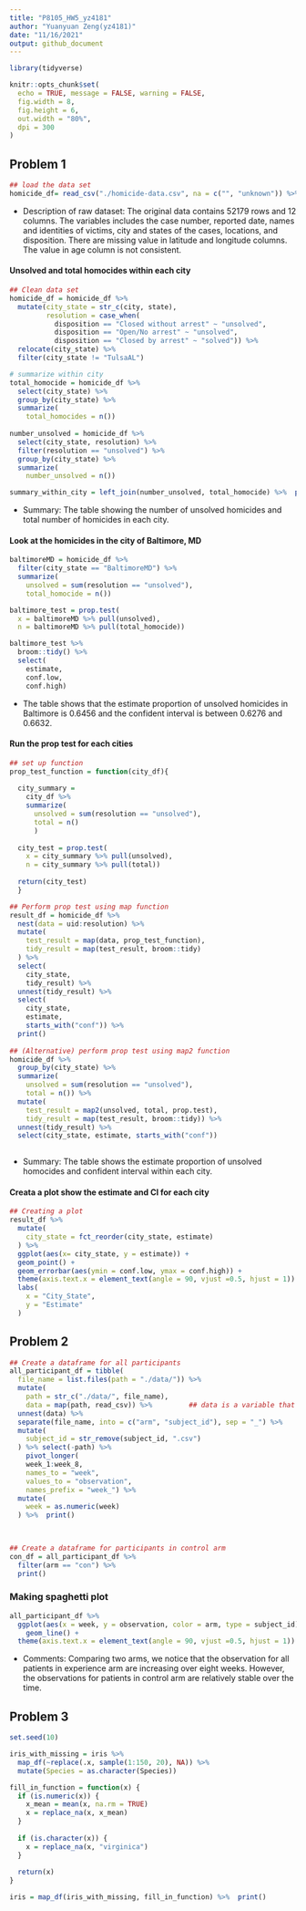 ```yaml
---
title: "P8105_HW5_yz4181"
author: "Yuanyuan Zeng(yz4181)"
date: "11/16/2021"
output: github_document
---
```

```r
library(tidyverse)

knitr::opts_chunk$set(
  echo = TRUE, message = FALSE, warning = FALSE,
  fig.width = 8,
  fig.height = 6,
  out.width = "80%",
  dpi = 300
)
```

## Problem 1

```r
## load the data set
homicide_df= read_csv("./homicide-data.csv", na = c("", "unknown")) %>% print()
```
* Description of raw dataset: The original data contains 52179 rows and 12 columns. The variables includes the case number, reported date, names and identities of victims, city and states of the cases, locations, and disposition. There are missing value in latitude and longitude columns. The value in age column is not consistent.


#### Unsolved and total homocides within each city
```r
## Clean data set
homicide_df = homicide_df %>% 
  mutate(city_state = str_c(city, state),
         resolution = case_when(
           disposition == "Closed without arrest" ~ "unsolved",
           disposition == "Open/No arrest" ~ "unsolved",
           disposition == "Closed by arrest" ~ "solved")) %>% 
  relocate(city_state) %>% 
  filter(city_state != "TulsaAL")

# summarize within city
total_homocide = homicide_df %>% 
  select(city_state) %>% 
  group_by(city_state) %>% 
  summarize(
    total_homocides = n()) 
 
number_unsolved = homicide_df %>% 
  select(city_state, resolution) %>% 
  filter(resolution == "unsolved") %>% 
  group_by(city_state) %>% 
  summarize(
    number_unsolved = n())

summary_within_city = left_join(number_unsolved, total_homocide) %>%  print()
```
* Summary: The table showing the number of unsolved homicides and total number of homicides in each city.


#### Look at the homicides in the city of Baltimore, MD
```r
baltimoreMD = homicide_df %>% 
  filter(city_state == "BaltimoreMD") %>% 
  summarize(
    unsolved = sum(resolution == "unsolved"),
    total_homocide = n())

baltimore_test = prop.test(
  x = baltimoreMD %>% pull(unsolved),
  n = baltimoreMD %>% pull(total_homocide))

baltimore_test %>% 
  broom::tidy() %>% 
  select(
    estimate,
    conf.low,
    conf.high)
```
* The table shows that the estimate proportion of unsolved homicides in Baltimore is 0.6456 and the confident interval is between 0.6276 and 0.6632.


#### Run the prop test for each cities
```r
## set up function
prop_test_function = function(city_df){
  
  city_summary =
    city_df %>% 
    summarize(
      unsolved = sum(resolution == "unsolved"),
      total = n()
      )
      
  city_test = prop.test(
    x = city_summary %>% pull(unsolved),
    n = city_summary %>% pull(total))
  
  return(city_test)
  }

## Perform prop test using map function
result_df = homicide_df %>% 
  nest(data = uid:resolution) %>% 
  mutate(
    test_result = map(data, prop_test_function),
    tidy_result = map(test_result, broom::tidy)
  ) %>% 
  select(
    city_state,
    tidy_result) %>% 
  unnest(tidy_result) %>% 
  select(
    city_state,
    estimate,
    starts_with("conf")) %>% 
  print()
  
## (Alternative) perform prop test using map2 function
homicide_df %>% 
  group_by(city_state) %>% 
  summarize(
    unsolved = sum(resolution == "unsolved"),
    total = n()) %>% 
  mutate(
    test_result = map2(unsolved, total, prop.test),
    tidy_result = map(test_result, broom::tidy)) %>% 
  unnest(tidy_result) %>% 
  select(city_state, estimate, starts_with("conf"))
  
```
* Summary: The table shows the estimate proportion of unsolved homocides and confident interval within each city.


#### Creata a plot show the estimate and CI for each city
```r
## Creating a plot
result_df %>% 
  mutate(
    city_state = fct_reorder(city_state, estimate)
  ) %>% 
  ggplot(aes(x= city_state, y = estimate)) +
  geom_point() +
  geom_errorbar(aes(ymin = conf.low, ymax = conf.high)) +
  theme(axis.text.x = element_text(angle = 90, vjust =0.5, hjust = 1)) +
  labs(
    x = "City_State",
    y = "Estimate"
  )
```


## Problem 2
```r
## Create a dataframe for all participants
all_participant_df = tibble(
  file_name = list.files(path = "./data/")) %>% 
  mutate(
    path = str_c("./data/", file_name),
    data = map(path, read_csv)) %>%         ## data is a variable that contain all results
  unnest(data) %>% 
  separate(file_name, into = c("arm", "subject_id"), sep = "_") %>% 
  mutate(
    subject_id = str_remove(subject_id, ".csv")
  ) %>% select(-path) %>% 
    pivot_longer(
    week_1:week_8,
    names_to = "week",
    values_to = "observation",
    names_prefix = "week_") %>% 
  mutate(
    week = as.numeric(week)
  ) %>%  print()
  


## Create a dataframe for participants in control arm
con_df = all_participant_df %>% 
  filter(arm == "con") %>% 
  print()
```

### Making spaghetti plot
```r
all_participant_df %>% 
  ggplot(aes(x = week, y = observation, color = arm, type = subject_id)) +
    geom_line() +
  theme(axis.text.x = element_text(angle = 90, vjust =0.5, hjust = 1))
```
* Comments: Comparing two arms, we notice that the observation for all patients in experience arm are increasing over eight weeks. However, the observations for patients in control arm are relatively stable over the time. 


## Problem 3
```r
set.seed(10)

iris_with_missing = iris %>% 
  map_df(~replace(.x, sample(1:150, 20), NA)) %>%
  mutate(Species = as.character(Species))

fill_in_function = function(x) {
  if (is.numeric(x)) {
    x_mean = mean(x, na.rm = TRUE)
    x = replace_na(x, x_mean)
  }
  
  if (is.character(x)) {
    x = replace_na(x, "virginica")
  }
  
  return(x)
}

iris = map_df(iris_with_missing, fill_in_function) %>%  print()
```

